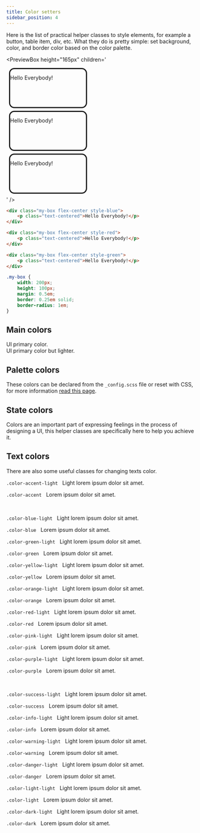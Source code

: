 ```yaml
---
title: Color setters
sidebar_position: 4
---
```



Here is the list of practical helper classes to style elements, for example a button, table item, div, etc. What they do is pretty simple: set background, color, and border color based on the color palette.

<PreviewBox
	height="165px"
	children='<!DOCTYPE html>
<html lang="en">
	<head>
		<meta charset="UTF-8" />
		<meta http-equiv="X-UA-Compatible" content="IE=edge" />
		<meta name="viewport" content="width=device-width, initial-scale=1.0" />
		<link rel="stylesheet" href="https://raw.githack.com/amir2mi/FlatifyCSS/master/dist/css/flatify-min.css" />
		<title>Colors helper classes</title>
        <style>
            .my-box{
                width: 200px;
                height: 100px;
				margin: 0.5em;
                border: 0.25em solid;
                border-radius: 1em;
            }
        </style>
	</head>
	<body class="flex-center">
		<div class="my-box flex-center style-blue">
			<p class="text-centered">Hello Everybody!</p>
		</div>
		<div class="my-box flex-center style-red">
			<p class="text-centered">Hello Everybody!</p>
		</div>
		<div class="my-box flex-center style-green">
			<p class="text-centered">Hello Everybody!</p>
		</div>
	</body>
</html>'
/>

```html {1,5,9} title="index.html"
<div class="my-box flex-center style-blue">
	<p class="text-centered">Hello Everybody!</p>
</div>

<div class="my-box flex-center style-red">
	<p class="text-centered">Hello Everybody!</p>
</div>

<div class="my-box flex-center style-green">
	<p class="text-centered">Hello Everybody!</p>
</div>
```

```css title="style.css"
.my-box {
	width: 200px;
	height: 100px;
	margin: 0.5em;
	border: 0.25em solid;
	border-radius: 1em;
}
```

## Main colors

<ColorIndicator className="style-accent" title=".style-accent" inline={true} /> UI primary color.
<br />
<ColorIndicator className="style-accent-light" title=".style-accent-light" inline={true} /> UI primary color but lighter.

## Palette colors

These colors can be declared from the `_config.scss` file or reset with CSS,
for more information [read this page](#).

<ColorIndicator className="style-blue-light" title=".style-blue-light" />
<ColorIndicator className="style-blue" title=".style-blue" />
<ColorIndicator className="style-green-light" title=".style-green-light" />
<ColorIndicator className="style-green" title=".style-green" />
<ColorIndicator className="style-yellow-light" title=".style-yellow-light" />
<ColorIndicator className="style-yellow" title=".style-yellow" />
<ColorIndicator className="style-orange-light" title=".style-orange-light" />
<ColorIndicator className="style-orange" title=".style-orange" />
<ColorIndicator className="style-red-light" title=".style-red-light" />
<ColorIndicator className="style-red" title=".style-red" />
<ColorIndicator className="style-pink-light" title=".style-pink-light" />
<ColorIndicator className="style-pink" title=".style-pink" />
<ColorIndicator className="style-purple-light" title=".style-purple-light" />
<ColorIndicator className="style-purple" title=".style-purple" />
<ColorIndicator className="style-light-light" title=".style-light-light" />
<ColorIndicator className="style-light" title=".style-light" />
<ColorIndicator className="style-dark-light" title=".style-dark-light" />
<ColorIndicator className="style-dark" title=".style-dark" />

## State colors

Colors are an important part of expressing feelings in the process of designing a UI,
this helper classes are specifically here to help you achieve it.

<ColorIndicator className="style-success-light" title=".style-success-light" />
<ColorIndicator className="style-success" title=".style-success" />
<ColorIndicator className="style-info-light" title=".style-info-light" />
<ColorIndicator className="style-info" title=".style-info" />
<ColorIndicator className="style-warning-light" title=".style-warning-light" />
<ColorIndicator className="style-warning" title=".style-warning" />
<ColorIndicator className="style-danger-light" title=".style-danger-light" />
<ColorIndicator className="style-danger" title=".style-danger" />

## Text colors

There are also some useful classes for changing texts color.

<p className="color-accent-light">
	<code>.color-accent-light</code>
	&nbsp; Light lorem ipsum dolor sit amet.
</p>
<p className="color-accent">
	<code>.color-accent</code>
	&nbsp; Lorem ipsum dolor sit amet.
</p>
<br />
<p className="color-blue-light">
	<code>.color-blue-light</code>
	&nbsp; Light lorem ipsum dolor sit amet.
</p>
<p className="color-blue">
	<code>.color-blue</code>
	&nbsp; Lorem ipsum dolor sit amet.
</p>
<p className="color-green-light">
	<code>.color-green-light</code>
	&nbsp; Light lorem ipsum dolor sit amet.
</p>
<p className="color-green">
	<code>.color-green</code>
	&nbsp; Lorem ipsum dolor sit amet.
</p>
<p className="color-yellow-light">
	<code>.color-yellow-light</code>
	&nbsp; Light lorem ipsum dolor sit amet.
</p>
<p className="color-yellow">
	<code>.color-yellow</code>
	&nbsp; Lorem ipsum dolor sit amet.
</p>
<p className="color-orange-light">
	<code>.color-orange-light</code>
	&nbsp; Light lorem ipsum dolor sit amet.
</p>
<p className="color-orange">
	<code>.color-orange</code>
	&nbsp; Lorem ipsum dolor sit amet.
</p>
<p className="color-red-light">
	<code>.color-red-light</code>
	&nbsp; Light lorem ipsum dolor sit amet.
</p>
<p className="color-red">
	<code>.color-red</code>
	&nbsp; Lorem ipsum dolor sit amet.
</p>
<p className="color-pink-light">
	<code>.color-pink-light</code>
	&nbsp; Light lorem ipsum dolor sit amet.
</p>
<p className="color-pink">
	<code>.color-pink</code>
	&nbsp; Lorem ipsum dolor sit amet.
</p>
<p className="color-purple-light">
	<code>.color-purple-light</code>
	&nbsp; Light lorem ipsum dolor sit amet.
</p>
<p className="color-purple">
	<code>.color-purple</code>
	&nbsp; Lorem ipsum dolor sit amet.
</p>
<br />
<p className="color-success-light">
	<code>.color-success-light</code>
	&nbsp; Light lorem ipsum dolor sit amet.
</p>
<p className="color-success">
	<code>.color-success</code>
	&nbsp; Lorem ipsum dolor sit amet.
</p>
<p className="color-info-light">
	<code>.color-info-light</code>
	&nbsp; Light lorem ipsum dolor sit amet.
</p>
<p className="color-info">
	<code>.color-info</code>
	&nbsp; Lorem ipsum dolor sit amet.
</p>
<p className="color-warning-light">
	<code>.color-warning-light</code>
	&nbsp; Light lorem ipsum dolor sit amet.
</p>
<p className="color-warning">
	<code>.color-warning</code>
	&nbsp; Lorem ipsum dolor sit amet.
</p>
<p className="color-danger-light">
	<code>.color-danger-light</code>
	&nbsp; Light lorem ipsum dolor sit amet.
</p>
<p className="color-danger">
	<code>.color-danger</code>
	&nbsp; Lorem ipsum dolor sit amet.
</p>
<p className="color-light-light">
	<code style={{ background: "#292b36" }}>.color-light-light</code>
	&nbsp; Light lorem ipsum dolor sit amet.
</p>
<p className="color-light">
	<code style={{ background: "#292b36" }}>.color-light</code>
	&nbsp; Lorem ipsum dolor sit amet.
</p>
<p className="color-dark-light">
	<code style={{ background: "#ced9e3" }}>.color-dark-light</code>
	&nbsp; Light lorem ipsum dolor sit amet.
</p>
<p className="color-dark">
	<code style={{ background: "#ced9e3" }}>.color-dark</code>
	&nbsp; Lorem ipsum dolor sit amet.
</p>
